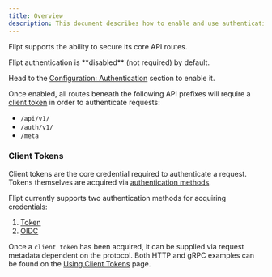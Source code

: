```yaml
---
title: Overview
description: This document describes how to enable and use authentication with Flipt.
---
```


Flipt supports the ability to secure its core API routes.

<Info>
Flipt authentication is **disabled** (not required) by default.

Head to the [Configuration: Authentication](/configuration/authentication) section to enable it.

</Info>

Once enabled, all routes beneath the following API prefixes will require a [client token](#client-tokens) in order to authenticate requests:

- `/api/v1/`
- `/auth/v1/`
- `/meta`

### Client Tokens

Client tokens are the core credential required to authenticate a request.
Tokens themselves are acquired via [authentication methods](#authentication-methods).

Flipt currently supports two authentication methods for acquiring credentials:

1. [Token](/authentication/methods/#token)
2. [OIDC](/authentication/methods/#oidc)

Once a `client token` has been acquired, it can be supplied via request metadata dependent on the protocol. Both HTTP and gRPC examples can be found on the [Using Client Tokens](/authentication/using-tokens) page.
